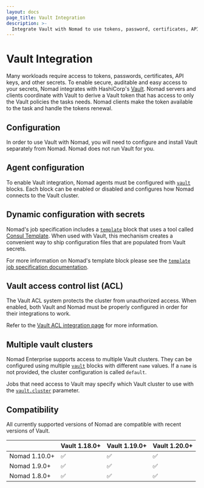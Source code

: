 ```yaml
---
layout: docs
page_title: Vault Integration
description: >-
  Integrate Vault with Nomad to use tokens, password, certificates, API keys, and secrets stored in Vault. Configure Nomad to use Vault access control lists (ACLs) to secure your cluster. Learn how to configure Nomad agents and use Consul Template in your job specification.
---
```


# Vault Integration

Many workloads require access to tokens, passwords, certificates, API keys, and
other secrets. To enable secure, auditable and easy access to your secrets,
Nomad integrates with HashiCorp's [Vault][]. Nomad servers and clients
coordinate with Vault to derive a Vault token that has access to only the Vault
policies the tasks needs. Nomad clients make the token available to the task and
handle the tokens renewal.

## Configuration

In order to use Vault with Nomad, you will need to configure and install Vault
separately from Nomad. Nomad does not run Vault for you.

## Agent configuration

To enable Vault integration, Nomad agents must be configured with
[`vault`][] blocks. Each block can be enabled or disabled and configures how
Nomad connects to the Vault cluster.

## Dynamic configuration with secrets

Nomad's job specification includes a [`template`][] block that uses a tool
called [Consul Template][]. When used with Vault, this mechanism creates a
convenient way to ship configuration files that are populated from Vault
secrets.

For more information on Nomad's template block please see the
[`template` job specification documentation][].

## Vault access control list (ACL)

The Vault ACL system protects the cluster from unauthorized access. When
enabled, both Vault and Nomad must be properly configured in order for their
integrations to work.

Refer to the [Vault ACL integration page][int_vault_acl] for more information.

## Multiple vault clusters <EnterpriseAlert inline />

Nomad Enterprise supports access to multiple Vault clusters. They can be
configured using multiple [`vault`][] blocks with different `name` values. If a
`name` is not provided, the cluster configuration is called `default`.

Jobs that need access to Vault may specify which Vault cluster to use with the
[`vault.cluster`][] parameter.

## Compatibility

All currently supported versions of Nomad are compatible with recent versions of
Vault.

|               | Vault 1.18.0+ | Vault 1.19.0+ | Vault 1.20.0+ |
|---------------|---------------|---------------|---------------|
| Nomad 1.10.0+ | ✅            | ✅            | ✅            |
| Nomad 1.9.0+  | ✅            | ✅            | ✅            |
| Nomad 1.8.0+  | ✅            | ✅            | ✅            |

[Consul Template]: https://github.com/hashicorp/consul-template
[Vault]:  https://www.vaultproject.io/ 'Vault by HashiCorp'
[`template` job specification documentation]: /nomad/docs/job-specification/template#vault-integration
[`template`]: /nomad/docs/job-specification/template
[`vault.cluster`]: /nomad/docs/job-specification/vault#cluster
[`vault`]: /nomad/docs/configuration/vault 'Nomad Vault Configuration Block'
[int_vault_acl]: /nomad/docs/secure/vault/acl
